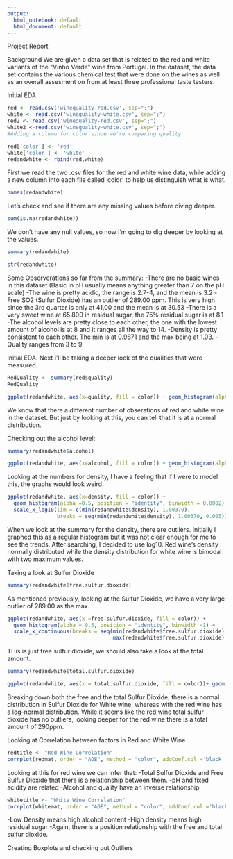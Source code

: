 ---
output:
  html_notebook: default
  html_document: default
---
Project Report 

Background
We are given a data set that is related to the red and white variants
of the "Vinho Verde" wine from Portugal. In the dataset, the data
set contains the various chemical test that were done on the wines
as well as an overall assesment on from at least three professional 
taste testers. 

Initial EDA
```{r}
red <- read.csv('winequality-red.csv', sep=";")
white <- read.csv('winequality-white.csv', sep=";")
red2 <- read.csv('winequality-red.csv', sep=";")
white2 <-read.csv('winequality-white.csv', sep=";")
#Adding a column for color since we're comparing quality

red['color'] <- 'red'
white['color'] <- 'white'
redandwhite <- rbind(red,white)
```

First we read the two .csv files for the red and white wine data, while adding a new column into each file called 'color' to help us distinguish what is what. 

```{r}
names(redandwhite)
```

Let's check and see if there are any missing values before diving deeper.
```{r}
sum(is.na(redandwhite))
```

We don't have any null values, so now I'm going to dig deeper by looking at the values. 

```{r}
summary(redandwhite)
```


```{r}
str(redandwhite)
```

Some Observerations so far from the summary: 
-There are no basic wines in this dataset (Basic in pH usually means anything greater than 7 on the pH scale)
-The wine is pretty acidic, the range is 2.7-4, and the mean is 3.2
-Free SO2 (Sulfur Dioxide) has an outlier of 289.00 ppm. This is very high since the 3rd quarter is only at 41.00 and the mean is at 30.53
-There is a very sweet wine at 65.800 in residual sugar, the 75% residual sugar is at 8.1
-The alcohol levels are pretty close to each other, the one with the lowest amount of alcohol is at 8 and it ranges all the way to 14.
-Density is pretty consistent to each other. The min is at 0.9871 and the max being at 1.03.
-Quality ranges from 3 to 9. 

Initial EDA. Next I'll be taking a deeper look of the qualities that were measured. 

```{r}
RedQuality <- summary(red$quality)
RedQuality
```

```{r}
ggplot(redandwhite, aes(x=quality, fill = color)) + geom_histogram(alpha =0.5, position = "identity", binwidth = 1) + scale_x_continuous(breaks = seq(3,9,1), lim =c(3,10))
```

We know that there a different number of obserations of red and white wine in the dataset. But just by looking at this, you can tell that it is at a normal distribution. 

Checking out the alcohol level: 

```{r}

summary(redandwhite$alcohol)
```

```{r}
ggplot(redandwhite, aes(x=alcohol, fill = color)) + geom_histogram(alpha = 0.5, position = "identity", binwidth = 1) + scale_x_continuous(breaks = seq(8,15,1), lim= c(8,15))
```


Looking at the numbers for density, I have a feeling that if I were to model this, the graphs would look weird. 

```{r}
ggplot(redandwhite, aes(x=density, fill = color)) + 
  geom_histogram(alpha =0.5, position = "identity", binwidth = 0.0002)+
  scale_x_log10(lim = c(min(redandwhite$density), 1.00370),
                breaks = seq(min(redandwhite$density), 1.00370, 0.005))

```
When we look at the summary for the density, there are outliers. Initially I graphed this as a regular histogram but it was not clear enough for me to see the trends. After searching, I decided to use log10. Red wine's density normally distributed while the density distribution for white wine is bimodal with two maximum values. 

Taking a look at Sulfur Dioxide

```{r}
summary(redandwhite$free.sulfur.dioxide)
```


As mentioned previously, looking at the Sulfur Dioxide, we have a very large outlier of 289.00 as the max. 

```{r}
ggplot(redandwhite, aes(x =free.sulfur.dioxide, fill = color)) +
  geom_histogram(alpha = 0.5, position = "identity", binwidth =1) +
  scale_x_continuous(breaks = seq(min(redandwhite$free.sulfur.dioxide),
                                  max(redandwhite$free.sulfur.dioxide), 20))
```

THis is just free sulfur dioxide, we should also take a look at the total amount. 

```{r}
summary(redandwhite$total.sulfur.dioxide)
```

```{r}
ggplot(redandwhite, aes(x = total.sulfur.dioxide, fill = color))+ geom_histogram(alpha = 0.5, position = "identity", binwidth = 1) + scale_x_continuous(breaks = seq(min(redandwhite$total.sulfur.dioxide), max(redandwhite$total.sulfur.dioxide),20))
```
Breaking down both the free and the total Sulfur Dioxide, there is a normal distribution in Sulfur Dioxide for White wine, whereas with the red wine has a log-normal distribution. While it seems like the red wine total sulfur dioxide has no outliers, looking deeper for the red wine there is a total amount of 290ppm. 

Looking at Correlation between factors in Red and White Wine

```{r}
redtitle <- "Red Wine Correlation"
corrplot(redmat, order = "AOE", method = "color", addCoef.col ='black', number.cex = 0.5, title = redtitle, line = -1)
```
Looking at this for red wine we can infer that:
-Total Sulfur Dioxide and Free Sulfur Dioxide that there is a relationship between them. 
-pH and fixed acidity are related 
-Alcohol and quality have an inverse relationship
```{r}
whitetitle <- "White Wine Correlation"
corrplot(whitemat, order = "AOE", method = "color", addCoef.col ='black', number.cex = 0.5, title = whitetitle, line = -1)
```
-Low Density means high alcohol content
-High density means high residual sugar 
-Again, there is a position relationship with the free and total sulfur dioxide. 

Creating Boxplots and 
checking out Outliers

